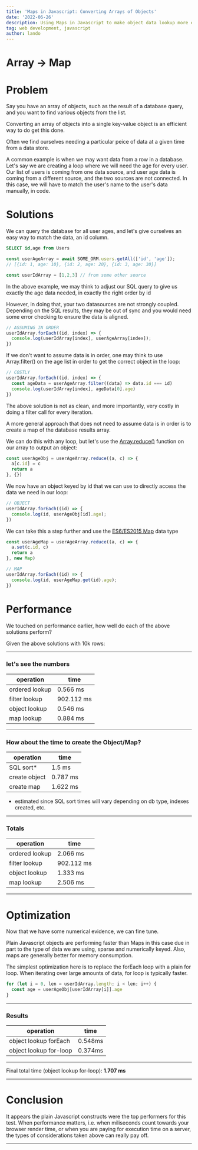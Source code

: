 ```yaml
---
title: 'Maps in Javascript: Converting Arrays of Objects'
date: '2022-06-26'
description: Using Maps in Javascript to make object data lookup more efficient
tag: web development, javascript
author: lando
---
```


# Array -> Map

# Problem

Say you have an array of objects, such as the result of a database query, and you want to find various objects from the list.

Converting an array of objects into a single key-value object is an efficient way to do get this done.

Often we find ourselves needing a particular peice of data at a given time from a data store.

A common example is when we may want data from a row in a database. Let's say we are creating a loop where we will need the age for every user. Our list of users is coming from one data source, and user age data is coming from a different source, and the two sources are not connected. In this case, we will have to match the user's name to the user's data manually, in code.

# Solutions

We can query the database for all user ages, and let's give ourselves an easy way to match the data, an id column.

```sql
SELECT id,age from Users
```

```js
const userAgeArray = await SOME_ORM.users.getAll(['id', 'age']);
// [{id: 1, age: 10}, {id: 2, age: 20}, {id: 3, age: 30}]

const userIdArray = [1,2,3] // from some other source
```

In the above example, we may think to adjust our SQL query to give us exactly the age data needed, in exactly the right order by id

However, in doing that, your two datasources are not strongly coupled. Depending on the SQL results, they may be out of sync and you would need some error checking to ensure the data is aligned.

```js
// ASSUMING IN ORDER
userIdArray.forEach((id, index) => {
  console.log(userIdArray[index], userAgeArray[index]);
})
```
If we don't want to assume data is in order, one may think to use Array.filter() on the age list in order to get the correct object in the loop:

```js
// COSTLY
userIdArray.forEach((id, index) => {
  const ageData = userAgeArray.filter((data) => data.id === id)
  console.log(userIdArray[index], ageData[0].age)
})
```
The above solution is not as clean, and more importantly, very costly in doing a filter call for every iteration.

A more general approach that does not need to assume data is in order is to create a map of the database results array.

We can do this with any loop, but let's use the [Array.reduce()](https://developer.mozilla.org/en-US/docs/Web/JavaScript/Reference/Global_Objects/Array/reduce) function on our array to output an object:

```js
const userAgeObj = userAgeArray.reduce((a, c) => {
  a[c.id] = c
  return a
}, {})
```
We now have an object keyed by id that we can use to directly access the data we need in our loop:

```js
// OBJECT
userIdArray.forEach((id) => {
  console.log(id, userAgeObj[id].age);
})
```
We can take this a step further and use the [ES6/ES2015 Map](https://developer.mozilla.org/en-US/docs/Web/JavaScript/Reference/Global_Objects/Map) data type

```javascript
const userAgeMap = userAgeArray.reduce((a, c) => {
  a.set(c.id, c)
  return a
}, new Map)

// MAP
userIdArray.forEach((id) => {
  console.log(id, userAgeMap.get(id).age);
})
```

# Performance

We touched on performance earlier, how well do each of the above solutions perform?

Given the above solutions with 10k rows:

---

### let's see the numbers

| **operation**  | **time**   |
| -------------- | ---------- |
| ordered lookup | 0.566 ms   |
| filter lookup  | 902.112 ms |
| object lookup  | 0.546 ms   |
| map lookup     | 0.884 ms   |

---

### How about the time to create the Object/Map?

| **operation** | **time** |
| ------------- | -------- |
| SQL sort*     | 1.5 ms   |
| create object | 0.787 ms |
| create map    | 1.622 ms |

* estimated since SQL sort times will vary depending on db type, indexes created, etc.

---

### Totals

| **operation**  | **time**   |
| -------------- | ---------- |
| ordered lookup | 2.066 ms   |
| filter lookup  | 902.112 ms |
| object lookup  | 1.333 ms   |
| map lookup     | 2.506 ms   |

---

# Optimization

Now that we have some numerical evidence, we can fine tune.

Plain Javascript objects are performing faster than Maps in this case due in part to the type of data we are using, sparse and numerically keyed. Also, maps are generally better for memory consumption.

The simplest optimization here is to replace the forEach loop with a plain for loop. When iterating over large amounts of data, for loop is typically faster.

```js
for (let i = 0, len = userIdArray.length; i < len; i++) {
  const age = userAgeObj[userIdArray[i]].age
}
```

---

### Results

| **operation**          | **time** |
| ---------------------- | -------- |
| object lookup forEach  | 0.548ms  |
| object lookup for-loop | 0.374ms  |

---

Final total time (object lookup for-loop): **1.707 ms**

---

# Conclusion

It appears the plain Javascript constructs were the top performers for this test. When performance matters, i.e. when miliseconds count towards your browser render time, or when you are paying for execution time on a server, the types of considerations taken above can really pay off.

---
